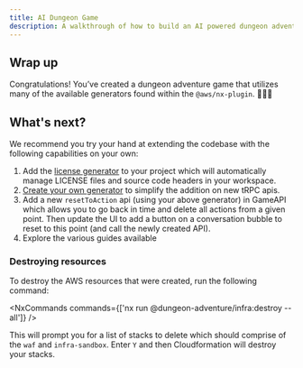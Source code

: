 ```yaml
---
title: AI Dungeon Game
description: A walkthrough of how to build an AI powered dungeon adventure game using the @aws/nx-plugin.
---
```



## Wrap up

Congratulations! You’ve created a dungeon adventure game that utilizes many of the available generators found within the `@aws/nx-plugin`.  🎉🎉🎉

## What's next?

We recommend you try your hand at extending the codebase with the following capabilities on your own:

1. Add the [license generator](/guides/license) to your project which will automatically manage LICENSE files and source code headers in your workspace.
2. [Create your own generator](/get_started/tutorials/create-generator) to simplify the addition on new tRPC apis.
3. Add a new `resetToAction` api (using your above generator) in GameAPI which allows you to go back in time and delete all actions from a given point. Then update the UI to add a button on a conversation bubble to reset to this point (and call the newly created API).
4. Explore the various guides available

### Destroying resources

To destroy the AWS resources that were created, run the following command:

<NxCommands commands={['nx run @dungeon-adventure/infra:destroy --all']} />

This will prompt you for a list of stacks to delete which should comprise of the `waf` and `infra-sandbox`. Enter `Y` and then Cloudformation will destroy your stacks.